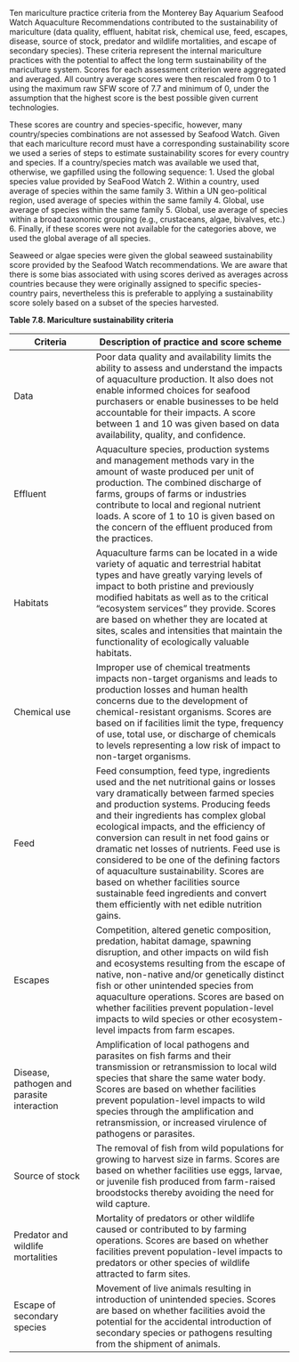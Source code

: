 Ten mariculture practice criteria from the Monterey Bay Aquarium Seafood Watch Aquaculture Recommendations contributed to the sustainability of mariculture (data quality, effluent, habitat risk, chemical use, feed, escapes, disease, source of stock, predator and wildlife mortalities, and escape of secondary species). These criteria represent the internal mariculture practices with the potential to affect the long term sustainability of the mariculture system. Scores for each assessment criterion were aggregated and averaged. All country average scores were then rescaled from 0 to 1 using the maximum raw SFW score of 7.7 and minimum of 0, under the assumption that the highest score is the best possible given current technologies.

These scores are country and species-specific, however, many country/species combinations are not assessed by Seafood Watch.  Given that each mariculture record must have a corresponding sustainability score we used a series of steps to estimate sustainability scores for every country and species.  If a country/species match was available we used that, otherwise, we gapfilled using the following sequence:
1. Used the global species value provided by SeaFood Watch
2. Within a country, used average of species within the same family
3. Within a UN geo-political region, used average of species within the same family
4. Global, use average of species within the same family
5. Global, use average of species within a broad taxonomic grouping (e.g., crustaceans, algae, bivalves, etc.)
6. Finally, if these scores were not available for the categories above, we used the global average of all species. 

Seaweed or algae species were given the global seaweed sustainability score provided by the Seafood Watch recommendations. We are aware that there is some bias associated with using scores derived as averages across countries because they were originally assigned to specific species-country pairs, nevertheless this is preferable to applying a sustainability score solely based on a subset of the species harvested.
 
**Table 7.8. Mariculture sustainability criteria**

Criteria         | Description of practice and score scheme
----------------- | ----------------------------------------
Data     | Poor data quality and availability limits the ability to assess and understand the impacts of aquaculture production. It also does not enable informed choices for seafood purchasers or enable businesses to be held accountable for their impacts. A score between 1 and 10 was given based on data availability, quality, and confidence. 
Effluent    | Aquaculture species, production systems and management methods vary in the amount of waste produced per unit of production. The combined discharge of farms, groups of farms or industries contribute to local and regional nutrient loads. A score of 1 to 10 is given based on the concern of the effluent produced from the practices. 
Habitats   | Aquaculture farms can be located in a wide variety of aquatic and terrestrial habitat types and have greatly varying levels of impact to both pristine and previously modified habitats as well as to the critical “ecosystem services” they provide. Scores are based on whether they are  located at sites, scales and intensities that maintain the functionality of ecologically valuable habitats.
Chemical use | Improper use of chemical treatments impacts non-target organisms and leads to production losses and human health concerns due to the development of chemical-resistant organisms. Scores are based on if facilities limit the type, frequency of use, total use, or discharge of chemicals to levels representing a low risk of impact to non-target organisms. 
Feed | Feed consumption, feed type, ingredients used and the net nutritional gains or losses vary dramatically between farmed species and production systems. Producing feeds and their ingredients has complex global ecological impacts, and the efficiency of conversion can result in net food gains or dramatic net losses of nutrients. Feed use is considered to be one of the defining factors of aquaculture sustainability. Scores are based on whether facilities source sustainable feed ingredients and convert them efficiently with net edible nutrition gains.
Escapes | Competition, altered genetic composition, predation, habitat damage, spawning disruption, and other impacts on wild fish and ecosystems resulting from the escape of native, non-native and/or genetically distinct fish or other unintended species from aquaculture operations. Scores are based on whether facilities prevent population-level impacts to wild species or other ecosystem-level impacts from farm escapes.
Disease, pathogen and parasite interaction | Amplification of local pathogens and parasites on fish farms and their transmission or retransmission to local wild species that share the same water body. Scores are based on whether facilities prevent population-level impacts to wild species through the amplification and retransmission, or increased virulence of pathogens or parasites. 
Source of stock | The removal of fish from wild populations for growing to harvest size in farms. Scores are based on whether facilities use eggs, larvae, or juvenile fish produced from farm-raised broodstocks thereby avoiding the need for wild capture.
Predator and wildlife mortalities | Mortality of predators or other wildlife caused or contributed to by farming operations. Scores are based on whether facilities prevent population-level impacts to predators or other species of wildlife attracted to farm sites. 
Escape of secondary species | Movement of live animals resulting in introduction of unintended species. Scores are based on whether facilities avoid the potential for the accidental introduction of secondary species or pathogens resulting from the shipment of animals.




